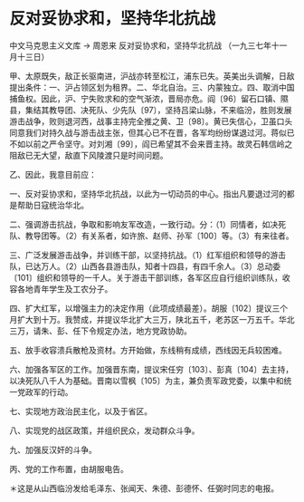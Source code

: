 # 反对妥协求和，坚持华北抗战

中文马克思主义文库 -> 周恩来
反对妥协求和，坚持华北抗战
（一九三七年十一月十三日）

甲、太原既失，敌正长驱南进，沪战亦转至松江，浦东已失。英美出头调解，日敌提出条件：一、沪占领区划为租界。二、华北自治。三、内蒙独立。四、取消中国捕鱼权。因此，沪、宁失败求和的空气渐浓，晋局亦危。阎〔96〕留石口镇、隰县，集结其教导团、决死队、少先队〔97〕，坚持吕梁山脉，不来临汾，胜则发展游击战争，败则退河西，战事主持完全推之黄、卫〔98〕。黄已失信心，卫虽口头同意我们对持久战与游击战主张，但其心已不在晋，各军均纷纷谋退过河。蒋似已不如以前之严令坚守。对刘湘〔99〕，阎已希望其不会来晋主持。故灵石韩信岭之阻敌已无大望，敌直下风陵渡只是时间问题。

乙、因此，我意目前应：

一、反对妥协求和，坚持华北抗战，以此为一切动员的中心。指出凡要退过河的都是帮助日寇统治华北。

二、强调游击抗战，争取和影响友军改造，一致行动。分：（1）同情者，如决死队、教导团等。（2）有关系者，如许旅、赵师、孙军〔100〕等。（3）有来往者。

三、广泛发展游击战争，并训练干部，以坚持抗战。（1）红军组织和领导的游击队，已达万人。（2）山西各县游击队，知者十四县，有四千余人。（3）总动委〔101〕组织和领导的一千人。关于游击干部训练，各军区应自行组织训练队，收容各地青年学生及工农分子。

四、扩大红军，以增强主力的决定作用（此项成绩最差）。胡服〔102〕提议三个月扩大到十万。我赞成，并提议华北扩大三万，陕北五千，老苏区一万五千。华北三万，请朱、彭、任下令规定办法，地方党政协助。

五、放手收容溃兵散枪及资材。方开始做，东线稍有成绩，西线因无兵较困难。

六、加强各军区的工作。加强晋东南，提议宋任穷〔103〕、彭真〔104〕去主持，以决死队八千人为基础。晋南以雪枫〔105〕为主，兼负责军政党委，以集中和统一党政军的行动。

七、实现地方政治民主化，以及于省区。

八、实现党的战区政策，并组织民众，发动群众斗争。

九、加强反汉奸的斗争。

丙、党的工作布置，由胡服电告。

＊这是从山西临汾发给毛泽东、张闻天、朱德、彭德怀、任弼时同志的电报。

